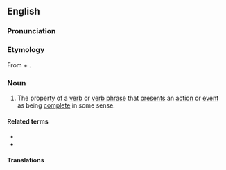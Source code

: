==English==
{{wikipedia}}

===Pronunciation===
{{rfp|lang=en}}

===Etymology===
{{PIE root|en|kʷel}}
From {{term|telic}} + {{term|-ity}}.

===Noun===
{{en-noun|telicities}}

# {{lb|en|linguistics}} The property of a [[verb]] or [[verb phrase]] that [[present]]s an [[action]] or [[event]] as being [[complete]] in some sense.

====Related terms====
* {{l|en|telic}}
* {{l|en|atelic}}

====Translations====
{{trans-top|presenting an action or event as complete}}
{{trans-mid}}
{{trans-bottom}}